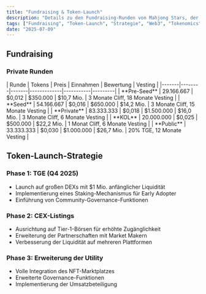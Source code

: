 ```yaml
---
title: "Fundraising & Token-Launch"
description: "Details zu den Fundraising-Runden von Mahjong Stars, der Token-Launch-Strategie und der phasenweisen Einführung von $MJS."
tags: ["Fundraising", "Token-Launch", "Strategie", "Web3", "Tokenomics"]
date: "2025-07-09"
---
```



## Fundraising

### Private Runden

<Card className='mt-4 w-fit'>
| Runde | Tokens | Preis | Einnahmen | Bewertung | Vesting |
|-------|--------|-------|-------------|-----------|---------|
| **Pre-Seed** | 29.166.667 | $0,012 | $350.000 | $10,7 Mio. | 3 Monate Cliff, 18 Monate Vesting |
| **Seed** | 54.166.667 | $0,016 | $650.000 | $14,2 Mio. | 3 Monate Cliff, 15 Monate Vesting |
| **Private** | 83.333.333 | $0,018 | $1.500.000 | $16,0 Mio. | 3 Monate Cliff, 6 Monate Vesting |
| **KOL** | 20.000.000 | $0,025 | $500.000 | $22,2 Mio. | 1 Monat Cliff, 6 Monate Vesting |
| **Public** | 33.333.333 | $0,030 | $1.000.000 | $26,7 Mio. | 20% TGE, 12 Monate Vesting |
</Card>

## Token-Launch-Strategie

### Phase 1: TGE (Q4 2025)
- Launch auf großen DEXs mit $1 Mio. anfänglicher Liquidität
- Implementierung eines Staking-Mechanismus für Early Adopter
- Einführung von Community-Governance-Funktionen

### Phase 2: CEX-Listings
- Ausrichtung auf Tier-1-Börsen für erhöhte Zugänglichkeit
- Erweiterung der Partnerschaften mit Market Makern
- Verbesserung der Liquidität auf mehreren Plattformen

### Phase 3: Erweiterung der Utility
- Volle Integration des NFT-Marktplatzes
- Erweiterte Governance-Funktionen
- Implementierung der Umsatzbeteiligung